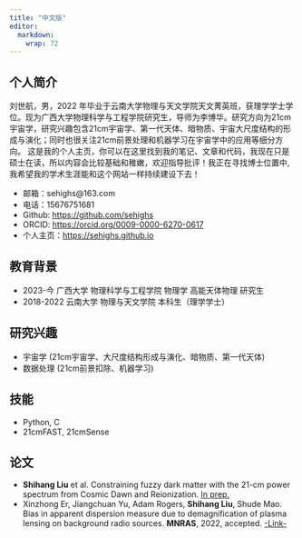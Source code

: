 ```yaml
---
title: "中文版"
editor: 
  markdown: 
    wrap: 72
---
```


## 个人简介

刘世航，男，2022 年毕业于云南大学物理与天文学院天文菁英班，获理学学士学位。现为广西大学物理科学与工程学院研究生，导师为李博华。研究方向为21cm宇宙学，研究兴趣包含21cm宇宙学、第一代天体、暗物质、宇宙大尺度结构的形成与演化；同时也很关注21cm前景处理和机器学习在宇宙学中的应用等细分方向。
这是我的个人主页，你可以在这里找到我的笔记、文章和代码，我现在只是硕士在读，所以内容会比较基础和稚嫩，欢迎指导批评！我正在寻找博士位置中,我希望我的学术生涯能和这个网站一样持续建设下去！

- 邮箱：sehighs@163.com
- 电话：15676751681
- Github: <https://github.com/sehighs>
- ORCID: <https://orcid.org/0009-0000-6270-0617>
- 个人主页：<https://sehighs.github.io>

## 教育背景

- 2023-今 广西大学 物理科学与工程学院 物理学 高能天体物理 研究生
- 2018-2022 云南大学 物理与天文学院 本科生（理学学士）

## 研究兴趣

- 宇宙学 (21cm宇宙学、大尺度结构形成与演化、暗物质、第一代天体)
- 数据处理 (21cm前景扣除、机器学习)

## 技能
- Python, C
- 21cmFAST, 21cmSense
  
## 论文
- **Shihang Liu** et al. Constraining fuzzy dark matter with the 21-cm power spectrum from Cosmic Dawn and Reionization. [In prep.](https://arxiv.org/abs/2508.10176)
- Xinzhong Er, Jiangchuan Yu, Adam Rogers, **Shihang Liu**, Shude Mao. Bias in apparent dispersion measure due to demagnification of plasma lensing on background radio sources. **MNRAS**, 2022, accepted. [-Link-](https://academic.oup.com/mnras/article-abstract/510/1/197/6449010?redirectedFrom=fulltext)

